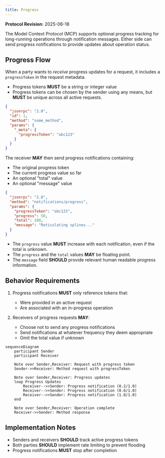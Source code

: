 ```yaml
---
title: Progress
---
```


<div id="enable-section-numbers" />

<Info>**Protocol Revision**: 2025-06-18</Info>

The Model Context Protocol (MCP) supports optional progress tracking for long-running
operations through notification messages. Either side can send progress notifications to
provide updates about operation status.

## Progress Flow

When a party wants to _receive_ progress updates for a request, it includes a
`progressToken` in the request metadata.

- Progress tokens **MUST** be a string or integer value
- Progress tokens can be chosen by the sender using any means, but **MUST** be unique
  across all active requests.

```json
{
  "jsonrpc": "2.0",
  "id": 1,
  "method": "some_method",
  "params": {
    "_meta": {
      "progressToken": "abc123"
    }
  }
}
```

The receiver **MAY** then send progress notifications containing:

- The original progress token
- The current progress value so far
- An optional "total" value
- An optional "message" value

```json
{
  "jsonrpc": "2.0",
  "method": "notifications/progress",
  "params": {
    "progressToken": "abc123",
    "progress": 50,
    "total": 100,
    "message": "Reticulating splines..."
  }
}
```

- The `progress` value **MUST** increase with each notification, even if the total is
  unknown.
- The `progress` and the `total` values **MAY** be floating point.
- The `message` field **SHOULD** provide relevant human readable progress information.

## Behavior Requirements

1. Progress notifications **MUST** only reference tokens that:

   - Were provided in an active request
   - Are associated with an in-progress operation

2. Receivers of progress requests **MAY**:
   - Choose not to send any progress notifications
   - Send notifications at whatever frequency they deem appropriate
   - Omit the total value if unknown

```mermaid
sequenceDiagram
    participant Sender
    participant Receiver

    Note over Sender,Receiver: Request with progress token
    Sender->>Receiver: Method request with progressToken

    Note over Sender,Receiver: Progress updates
    loop Progress Updates
        Receiver-->>Sender: Progress notification (0.2/1.0)
        Receiver-->>Sender: Progress notification (0.6/1.0)
        Receiver-->>Sender: Progress notification (1.0/1.0)
    end

    Note over Sender,Receiver: Operation complete
    Receiver->>Sender: Method response
```

## Implementation Notes

- Senders and receivers **SHOULD** track active progress tokens
- Both parties **SHOULD** implement rate limiting to prevent flooding
- Progress notifications **MUST** stop after completion
